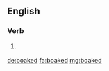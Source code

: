 ==English==

===Verb===
{{head|en|verb form}}

# {{context|Scotland|lang=en}} {{en-past of|boak}}

[[de:boaked]]
[[fa:boaked]]
[[mg:boaked]]